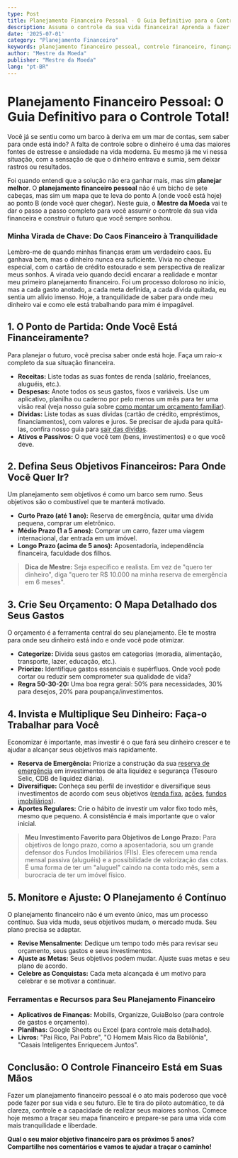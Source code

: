 ```yaml
---
type: Post
title: Planejamento Financeiro Pessoal - O Guia Definitivo para o Controle Total!
description: Assuma o controle da sua vida financeira! Aprenda a fazer um planejamento financeiro pessoal eficaz e alcance seus objetivos com tranquilidade.
date: '2025-07-01'
category: "Planejamento Financeiro"
keywords: planejamento financeiro pessoal, controle financeiro, finanças pessoais, como planejar finanças, orçamento pessoal, objetivos financeiros
author: "Mestre da Moeda"
publisher: "Mestre da Moeda"
lang: "pt-BR"
---
```



# Planejamento Financeiro Pessoal: O Guia Definitivo para o Controle Total!

Você já se sentiu como um barco à deriva em um mar de contas, sem saber para onde está indo? A falta de controle sobre o dinheiro é uma das maiores fontes de estresse e ansiedade na vida moderna. Eu mesmo já me vi nessa situação, com a sensação de que o dinheiro entrava e sumia, sem deixar rastros ou resultados.

Foi quando entendi que a solução não era ganhar mais, mas sim **planejar melhor**. O **planejamento financeiro pessoal** não é um bicho de sete cabeças, mas sim um mapa que te leva do ponto A (onde você está hoje) ao ponto B (onde você quer chegar). Neste guia, o **Mestre da Moeda** vai te dar o passo a passo completo para você assumir o controle da sua vida financeira e construir o futuro que você sempre sonhou.

### Minha Virada de Chave: Do Caos Financeiro à Tranquilidade

Lembro-me de quando minhas finanças eram um verdadeiro caos. Eu ganhava bem, mas o dinheiro nunca era suficiente. Vivia no cheque especial, com o cartão de crédito estourado e sem perspectiva de realizar meus sonhos. A virada veio quando decidi encarar a realidade e montar meu primeiro planejamento financeiro. Foi um processo doloroso no início, mas a cada gasto anotado, a cada meta definida, a cada dívida quitada, eu sentia um alívio imenso. Hoje, a tranquilidade de saber para onde meu dinheiro vai e como ele está trabalhando para mim é impagável.

## 1. O Ponto de Partida: Onde Você Está Financeiramente?

Para planejar o futuro, você precisa saber onde está hoje. Faça um raio-x completo da sua situação financeira.

*   **Receitas:** Liste todas as suas fontes de renda (salário, freelances, aluguéis, etc.).
*   **Despesas:** Anote todos os seus gastos, fixos e variáveis. Use um aplicativo, planilha ou caderno por pelo menos um mês para ter uma visão real (veja nosso guia sobre [como montar um orçamento familiar](/posts/3-montar-orcamento-familiar)).
*   **Dívidas:** Liste todas as suas dívidas (cartão de crédito, empréstimos, financiamentos), com valores e juros. Se precisar de ajuda para quitá-las, confira nosso guia para [sair das dívidas](/posts/2-sair-das-dividas).
*   **Ativos e Passivos:** O que você tem (bens, investimentos) e o que você deve.

## 2. Defina Seus Objetivos Financeiros: Para Onde Você Quer Ir?

Um planejamento sem objetivos é como um barco sem rumo. Seus objetivos são o combustível que te manterá motivado.

*   **Curto Prazo (até 1 ano):** Reserva de emergência, quitar uma dívida pequena, comprar um eletrônico.
*   **Médio Prazo (1 a 5 anos):** Comprar um carro, fazer uma viagem internacional, dar entrada em um imóvel.
*   **Longo Prazo (acima de 5 anos):** Aposentadoria, independência financeira, faculdade dos filhos.

> **Dica de Mestre:** Seja específico e realista. Em vez de "quero ter dinheiro", diga "quero ter R$ 10.000 na minha reserva de emergência em 6 meses".

<Ad slot="6922916787" />

## 3. Crie Seu Orçamento: O Mapa Detalhado dos Seus Gastos

O orçamento é a ferramenta central do seu planejamento. Ele te mostra para onde seu dinheiro está indo e onde você pode otimizar.

*   **Categorize:** Divida seus gastos em categorias (moradia, alimentação, transporte, lazer, educação, etc.).
*   **Priorize:** Identifique gastos essenciais e supérfluos. Onde você pode cortar ou reduzir sem comprometer sua qualidade de vida?
*   **Regra 50-30-20:** Uma boa regra geral: 50% para necessidades, 30% para desejos, 20% para poupança/investimentos.

## 4. Invista e Multiplique Seu Dinheiro: Faça-o Trabalhar para Você

Economizar é importante, mas investir é o que fará seu dinheiro crescer e te ajudar a alcançar seus objetivos mais rapidamente.

*   **Reserva de Emergência:** Priorize a construção da sua [reserva de emergência](/posts/9-reserva-emergencia) em investimentos de alta liquidez e segurança (Tesouro Selic, CDB de liquidez diária).
*   **Diversifique:** Conheça seu perfil de investidor e diversifique seus investimentos de acordo com seus objetivos ([renda fixa](/posts/24-como-investir-em-renda-fixa), [ações](/posts/15-como-investir-em-acoes), [fundos imobiliários](/posts/12-fundos-imobiliarios-fiis)).
*   **Aportes Regulares:** Crie o hábito de investir um valor fixo todo mês, mesmo que pequeno. A consistência é mais importante que o valor inicial.

> **Meu Investimento Favorito para Objetivos de Longo Prazo:** Para objetivos de longo prazo, como a aposentadoria, sou um grande defensor dos Fundos Imobiliários (FIIs). Eles oferecem uma renda mensal passiva (aluguéis) e a possibilidade de valorização das cotas. É uma forma de ter um "aluguel" caindo na conta todo mês, sem a burocracia de ter um imóvel físico.

## 5. Monitore e Ajuste: O Planejamento é Contínuo

O planejamento financeiro não é um evento único, mas um processo contínuo. Sua vida muda, seus objetivos mudam, o mercado muda. Seu plano precisa se adaptar.

*   **Revise Mensalmente:** Dedique um tempo todo mês para revisar seu orçamento, seus gastos e seus investimentos.
*   **Ajuste as Metas:** Seus objetivos podem mudar. Ajuste suas metas e seu plano de acordo.
*   **Celebre as Conquistas:** Cada meta alcançada é um motivo para celebrar e se motivar a continuar.

### Ferramentas e Recursos para Seu Planejamento Financeiro

*   **Aplicativos de Finanças:** Mobills, Organizze, GuiaBolso (para controle de gastos e orçamento).
*   **Planilhas:** Google Sheets ou Excel (para controle mais detalhado).
*   **Livros:** "Pai Rico, Pai Pobre", "O Homem Mais Rico da Babilônia", "Casais Inteligentes Enriquecem Juntos".

## Conclusão: O Controle Financeiro Está em Suas Mãos

Fazer um planejamento financeiro pessoal é o ato mais poderoso que você pode fazer por sua vida e seu futuro. Ele te tira do piloto automático, te dá clareza, controle e a capacidade de realizar seus maiores sonhos. Comece hoje mesmo a traçar seu mapa financeiro e prepare-se para uma vida com mais tranquilidade e liberdade.

**Qual o seu maior objetivo financeiro para os próximos 5 anos? Compartilhe nos comentários e vamos te ajudar a traçar o caminho!**